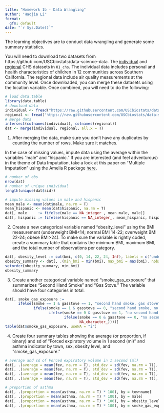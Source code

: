 ```yaml
---
title: "Homework 1b - Data Wrangling"
author: "Haojia Li"
format: 
  gfm: default
date: "`r Sys.Date()`"
---
```


The learning objectives are to conduct data wrangling and generate some summary statistics.

You will need to download two datasets from https://github.com/USCbiostats/data-science-data. The [individual](https://raw.githubusercontent.com/USCbiostats/data-science-data/master/01_chs/chs_individual.csv) and [regional](https://raw.githubusercontent.com/USCbiostats/data-science-data/master/01_chs/chs_regional.csv) CHS datasets in `01_chs`.
The individual data includes personal and health characteristics of children in 12 communities across Southern California. The regional data include air quality measurements at the community level. 
Once downloaded, you can merge these datasets using the location variable. Once
combined, you will need to do the following:

```r
# load data.table
library(data.table)
# download data
individual <- fread("https://raw.githubusercontent.com/USCbiostats/data-science-data/master/01_chs/chs_individual.csv")
regional <- fread("https://raw.githubusercontent.com/USCbiostats/data-science-data/master/01_chs/chs_regional.csv")
# merge data
intersect(colnames(individual), colnames(regional))
dat <- merge(individual, regional, all.x = T)
```

1. After merging the data, make sure you don’t have any duplicates by counting
the number of rows. Make sure it matches.

In the case of missing values, impute data using the average within the
variables "male" and "hispanic." If you are interested (and feel adventurous)
in the theme of Data Imputation, take a look at this paper on "Multiple Imputation"
using the Amelia R package [here](https://gking.harvard.edu/files/gking/files/amelia_jss.pdf).

```r
# number of obs
nrow(dat)
# number of unique individual
length(unique(dat$sid))

# impute missing values in male and hispanic
mean_male <- mean(dat$male, na.rm = T)
mean_hispanic <- mean(dat$hispanic, na.rm = T)
dat[, male     := fifelse(male == NA_integer_, mean_male, male)]
dat[, hispanic := fifelse(hispanic == NA_integer_, mean_hispanic, hispanic)]

```

2. Create a new categorical variable named “obesity_level” using the BMI measurement
(underweight BMI<14; normal BMI 14-22; overweight BMI 22-24; obese BMI>24).
To make sure the variable is rightly coded, create a summary table that contains
the minimum BMI, maximum BMI, and the total number of observations per category.

```r
dat[, obesity_level := cut(bmi, c(0, 14, 22, 24, Inf), labels = c("underweight", "normal", "overweight", "obese"))]
obesity_summary <- dat[, .(min_bmi = min(bmi), max_bmi = max(bmi), nobs = .N), by = obesity_level]
setorder(obesity_summary, min_bmi)
obesity_summary
```

3. Create another categorical variable named "smoke_gas_exposure" that summarizes
"Second Hand Smoke" and "Gas Stove." The variable should have four categories
in total.

```r
dat[, smoke_gas_exposure := 
      ifelse(smoke == 1 & gasstove == 1, "second hand smoke, gas stove",
             ifelse(smoke == 1 & gasstove == 0, "second hand smoke, no gas stove",
                    ifelse(smoke == 0 & gasstove == 1, "no second hand smoke, gas stove",
                           ifelse(smoke == 0 & gasstove == 0, "no second hand smoke, no gas stove",
                                  NA_character_))))]
table(dat$smoke_gas_exposure, useNA = "i")
```

4. Create four summary tables showing the average (or proportion, if binary) and
sd of “Forced expiratory volume in 1 second (ml)” and asthma indicator by
town, sex, obesity level, and "smoke_gas_exposure."

```r
# average and sd of Forced expiratory volume in 1 second (ml)
dat[, .(average = mean(fev, na.rm = T), std_dev = sd(fev, na.rm = T)), by = townname]
dat[, .(average = mean(fev, na.rm = T), std_dev = sd(fev, na.rm = T)), by = male]
dat[, .(average = mean(fev, na.rm = T), std_dev = sd(fev, na.rm = T)), by = obesity_level]
dat[, .(average = mean(fev, na.rm = T), std_dev = sd(fev, na.rm = T)), by = smoke_gas_exposure]

# proportion of asthma
dat[, .(proportion = mean(asthma, na.rm = T) * 100), by = townname]
dat[, .(proportion = mean(asthma, na.rm = T) * 100), by = male]
dat[, .(proportion = mean(asthma, na.rm = T) * 100), by = obesity_level]
dat[, .(proportion = mean(asthma, na.rm = T) * 100), by = smoke_gas_exposure]
```
